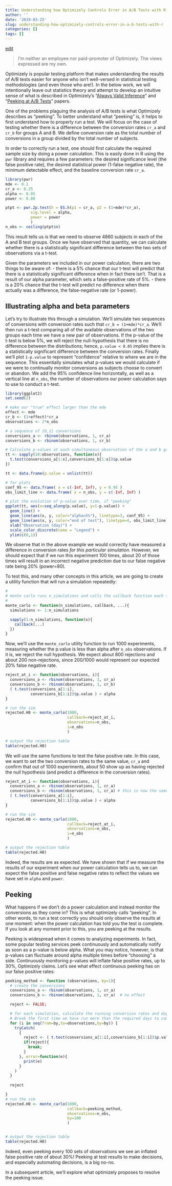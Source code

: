 ```yaml
---
title: Understanding how Optimizely Controls Error in A/B Tests with R Part 1
author: ''
date: '2019-03-25'
slug: understanding-how-optimizely-controls-error-in-a-b-tests-with-r
categories: []
tags: []
---
```



[edit](https://github.com/ras44/blog/edit/master/content/post/2019-03-25-understanding-how-optimizely-controls-error-in-a-b-tests-with-r.Rmd)


> I'm neither an employee nor paid-promoter of Optimizely.  The views expressed are my own.

Optimizely is popular testing platform that makes understanding the results of A/B tests easier for anyone who isn't well-versed in statistical testing methodologies (and even those who are!).  In the below work, we will intentionally leave out statistics theory and attempt to develop an intuitive sense of what is described in Optimizely's "[Always Valid Inference](https://arxiv.org/abs/1512.04922)" and "[Peeking at A/B Tests]()" papers.

One of the problems plaguing the analysis of A/B tests is what Optimizely describes as "peeking".  To better understand what "peeking" is, it helps to first understand how to properly run a test.  We will focus on the case of testing whether there is a difference between the conversion rates `cr_a` and `cr_b` for groups A and B.  We define conversion rate as the total number of conversions in a group divided by the total number of subjects.

In order to correctly run a test, one should first calculate the required sample size by doing a power calculation.  This is easily done in R using the `pwr` library and requires a few parameters: the desired significance level (the false positive rate), the desired statistical power (1-false negative rate), the minimum detectable effect, and the baseline conversion rate `cr_a`. 

```r
library(pwr)
mde <- 0.1
cr_a <- 0.25
alpha <- 0.05
power <- 0.80

ptpt <- pwr.2p.test(h = ES.h(p1 = cr_a, p2 = (1+mde)*cr_a), 
           sig.level = alpha, 
           power = power
           )
n_obs <- ceiling(ptpt$n)

```
This result tells us is that we need to observe 4860 subjects in each of the A and B test groups.  Once we have observed that quantity, we can calculate whether there is a statistically significant difference between the two sets of observations via a t-test.

Given the parameters we included in our power calculation, there are two things to be aware of:
  - there is a 5% chance that our t-test will predict that there is a statistically significant difference when in fact there isn't.  That is a result of our alpha parameter, which sets a false-positive rate of 5%.
  - there is a 20% chance that the t-test will predict no difference when there actually was a difference, the false-negative rate (or 1-power).

## Illustrating alpha and beta parameters
Let's try to illustrate this through a simulation.  We'll simulate two sequences of conversions with conversion rates such that `cr_b = (1+mde)*cr_a`.  We'll then run a t-test comparing all of the available observations of the two groups each time we have a new pair of observations.  If the p-value of the t-test is below 5%, we will reject the null-hypothesis that there is no difference between the distributions; hence, `p.value < 0.05` implies there is a statistically significant difference between the conversion rates.  Finally we'll plot `1-p.value` to represent "confidence" relative to where we are in the sequence.  This essentially simulates what p-values we would calculate if we were to continually monitor conversions as subjects choose to convert or abandon.   We add the 95% confidence line horizontally, as well as a vertical line at `n_obs`, the number of observations our power calculation says to use to conduct a t-test.

```r
library(ggplot2)
set.seed(2)

# make our "true" effect larger than the mde
effect <- mde
cr_b <- (1+effect)*cr_a
observations <- 2*n_obs

# a sequence of {0,1} conversions
conversions_a <- rbinom(observations, 1, cr_a)
conversions_b <- rbinom(observations, 1, cr_b)

# Calculate p-values at each simultaneous observation of the a and b groups
tt <- sapply(10:observations, function(x){
  t.test(conversions_a[1:x],conversions_b[1:x])$p.value
})

tt <- data.frame(p.value = unlist(tt))

# for plots
conf_95 <- data.frame( x = c(-Inf, Inf), y = 0.95 )
obs_limit_line <- data.frame( x = n_obs, y = c(-Inf, Inf) )

# plot the evolution of p-value over time, if "peeking"
ggplot(tt, aes(x=seq_along(p.value), y=1-p.value)) + 
  geom_line() + 
  geom_line(aes(x, y, color="alpha=5%"), linetype=3, conf_95) + 
  geom_line(aes(x, y, color="end of test"), linetype=4, obs_limit_line) +
  xlab("Observation (day)") +
  scale_color_discrete(name = "Legend") +
  ylim(c(0,1))


```

We observe that in the above example we would correctly have measured a difference in conversion rates *for this particular simulation*.  However, we should expect that if we run this experiment 100 times, about 20 of those times will result in an incorrect negative prediction due to our false negative rate being 20% (power=80).

To test this, and many other concepts in this article, we are going to create a utility function that will run a simulation repeatedly:
```r
#
# monte carlo runs n_simulations and calls the callback function each time with the ... optional args
#
monte_carlo <- function(n_simulations, callback, ...){
  simulations <- 1:n_simulations

  sapply(1:n_simulations, function(x){
    callback(...)
  })
}
```

Now, we'll use the `monte_carlo` utility function to run 1000 experiments, measuring whether the p.value is less than alpha after `n_obs` observations.  If it is, we reject the null hypothesis.  We expect about 800 rejections and about 200 non-rejections, since 200/1000 would represent our expected 20% false negative rate.

```r

reject_at_i <- function(observations, i){
  conversions_a <- rbinom(observations, 1, cr_a)
  conversions_b <- rbinom(observations, 1, cr_b)
  ( t.test(conversions_a[1:i],
           conversions_b[1:i])$p.value ) < alpha
}

# run the sim
rejected.H0 <- monte_carlo(1000, 
                           callback=reject_at_i,
                           observations=n_obs,
                           i=n_obs
                           )

# output the rejection table
table(rejected.H0)

```


We will use the same functions to test the false positive rate.  In this case, we want to set the two conversion rates to the same value, `cr_a` and confirm that out of 1000 experiments, about 50 show up as having rejected the null hypothesis (and predict a difference in the conversion rates).

```r

reject_at_i <- function(observations, i){
  conversions_a <- rbinom(observations, 1, cr_a)
  conversions_b <- rbinom(observations, 1, cr_a) # this is now the same conversion rate
  ( t.test(conversions_a[1:i],
           conversions_b[1:i])$p.value ) < alpha
}

# run the sim
rejected.H0 <- monte_carlo(1000, 
                           callback=reject_at_i,
                           observations=n_obs,
                           i=n_obs
                           )

# output the rejection table
table(rejected.H0)

```

Indeed, the results are as expected.  We have shown that if we measure the results of our experiment when our power calculation tells us to, we can expect the false positive and false negative rates to reflect the values we have set in `alpha` and `power`.


## Peeking
What happens if we don't do a power calculation and instead monitor the conversions as they come in?  This is what optimizely calls "peeking".  In other words, to run a test correctly you should only observe the results at one moment: when the power calculation has told you the test is complete.  If you look at any moment prior to this, you are peeking at the results.

Peeking is widespread when it comes to analyzing experiments.  In fact, some popular testing services peek continuously and automatically notify as soon as a p-value is below alpha.  What you may notice, however, is that p-values can fluctuate around alpha multiple times before "choosing" a side.  Continuously monitoring p-values will inflate false positive rates, up to 30%, Optimizely claims.  Let's see what effect continuous peeking has on our false positive rates:

```r
peeking_method <- function (observations, by=1){
  # create the conversions
  conversions_a <- rbinom(observations, 1, cr_a)
  conversions_b <- rbinom(observations, 1, cr_a)  # no effect

  reject <- FALSE;

  # for each simulation, calculate the running conversion rates and days to complete.
  # Break the first time we have run more than the required days to complete
  for (i in seq(from=by,to=observations,by=by)) {
    tryCatch(
      {
        reject <- ( t.test(conversions_a[1:i],conversions_b[1:i])$p.value ) < alpha
        if(reject){
          break;
        }
      }, error=function(e){
        print(e)
      }
    )
  }
  
  reject

}
# run the sim
rejected.H0 <- monte_carlo(1000,
                           callback=peeking_method,
                           observations=n_obs,
                           by=100
                           )


# output the rejection table
table(rejected.H0)

```

Indeed, even peeking every 100 sets of observations we see an inflated false positive rate of about 30%!  Peeking at test results to make decisions, and especially automating decisions, is a big no-no.

In a subsequent article, we'll explore what optimizely proposes to resolve the peeking issue.




